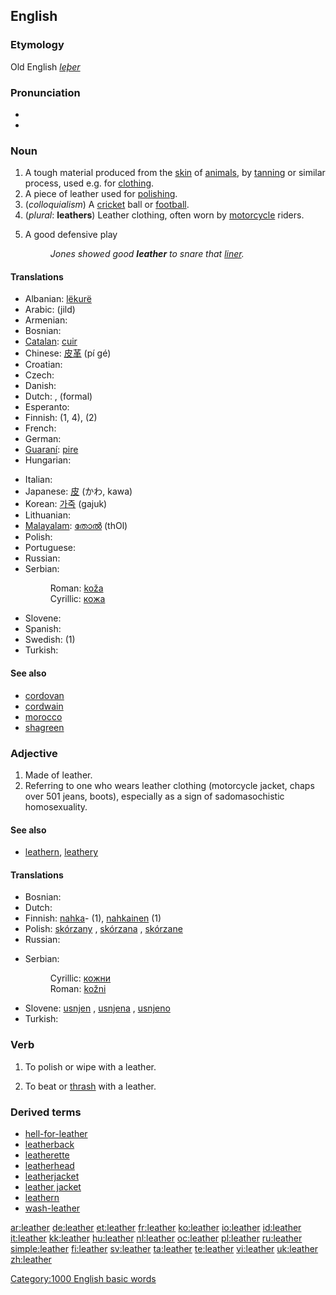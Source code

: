 {{wikipedia}}
==English==

===Etymology===
Old English ''[[leþer]]''

===Pronunciation===
* {{audio|en-us-leather.ogg|Audio (US)}}
* {{rhymes|ɛðə(r)}}

===Noun===
{{en-noun|s|-}}

# A tough material produced from the [[skin]] of [[animal]]s, by [[tan]]ning or similar process, used e.g. for [[clothing]].
# A piece of leather used for [[polish]]ing.
# (''colloquialism'') A [[cricket]] ball or [[football]].
# (''plural'': '''leathers''') Leather clothing, often worn by [[motorcycle]] riders.
# {{baseball}} A good defensive play
#: ''Jones showed good '''leather''' to snare that [[liner]].''

====Translations====
{{trans-top|material produced by tanning animal skin}}
* Albanian: [[lëkurë]]
* Arabic: {{Arab|[[جلد]]}} (jild) {{m}}
* Armenian: {{t|hy|կաշի|sc=Armn|tr=kaši}}
* Bosnian: {{t-|bs|koža|f}}
* [[Catalan]]: [[cuir]] {{m}}
* Chinese: [[皮革]] (pí gé)
* Croatian: {{t-|hr|koža|f}}
* Czech: {{t-|cs|kůže|f}}
* Danish: {{t-|da|læder|n}}
* Dutch: {{t+|nl|leer|n}}, {{t-|nl|leder|n}} (formal)
* Esperanto: {{t-|eo|ledo|xs=Esperanto}}
* Finnish: {{t+|fi|nahka}} (1, 4), {{t-|fi|säämiskä}} (2)
* French: {{t+|fr|cuir|m}}
* German: {{t+|de|Leder|n}}
* [[Guaraní]]: [[pire]]
* Hungarian: {{t+|hu|bőr}}
{{trans-mid}}
* Italian: {{t+|it|cuoio|m}}
* Japanese: [[皮]] (かわ, kawa)
* Korean: [[가죽]] (gajuk)
* Lithuanian: {{t+|lt|oda|f|xs=Lithuanian}}
* [[Malayalam]]: [[തോല്‍]] (thOl)
* Polish: {{t+|pl|skóra|f}}
* Portuguese: {{t+|pt|couro|m}}
* Russian: {{t+|ru|кожа|f|tr=kóža|sc=Cyrl}}
* Serbian:
*: Roman: [[koža#Serbian|koža]] {{f}}
*: Cyrillic: [[кожа#Serbian|кожа]] {{f}}
* Slovene: {{t+|sl|usnje|n}}
* Spanish: {{t+|es|cuero|m}}
* Swedish: {{t+|sv|läder|n}} (1)
* Turkish: {{t+|tr|deri}}
{{trans-bottom}}

====See also====
* [[cordovan]]
* [[cordwain]]
* [[morocco]]
* [[shagreen]]

===Adjective===
{{en-adj|-|-}}

# Made of leather.
# Referring to one who wears leather clothing (motorcycle jacket, chaps over 501 jeans, boots), especially as a sign of sadomasochistic homosexuality.

====See also====
* [[leathern]], [[leathery]]

====Translations====
{{trans-top|made of leather}}
* Bosnian: {{t-|bs|kožni|m}}
* Dutch: {{t+|nl|leren}}
* Finnish: [[nahka]]- (1), [[nahkainen]] (1)
* Polish: [[skórzany]] {{m}}, [[skórzana]] {{f}}, [[skórzane]] {{n}}
* Russian: {{t|ru|кожаный|tr=kóžanyj|sc=Cyrl}}
{{trans-mid}}
* Serbian:
*: Cyrillic: [[кожни#Serbian|кожни]] {{m}}
*: Roman: [[kožni#Serbian|kožni]] {{m}}
* Slovene: [[usnjen]] {{m}}, [[usnjena]] {{f}}, [[usnjeno]] {{n}}
* Turkish: {{t+|tr|deri}}
{{trans-bottom}}

===Verb===
{{en-verb|leathers|leathering|leathered}}

# {{rfv-sense}} To polish or wipe with a leather.
# {{rfv-sense}} To beat or [[thrash]] with a leather.

===Derived terms===
* [[hell-for-leather]]
* [[leatherback]]
* [[leatherette]]
* [[leatherhead]]
* [[leatherjacket]]<!--a type of fish-->
* [[leather jacket]]<!--a jacket made of leather-->
* [[leathern]]
* [[wash-leather]]

[[Category:1000 English basic words]]

[[ar:leather]]
[[de:leather]]
[[et:leather]]
[[fr:leather]]
[[ko:leather]]
[[io:leather]]
[[id:leather]]
[[it:leather]]
[[kk:leather]]
[[hu:leather]]
[[nl:leather]]
[[oc:leather]]
[[pl:leather]]
[[ru:leather]]
[[simple:leather]]
[[fi:leather]]
[[sv:leather]]
[[ta:leather]]
[[te:leather]]
[[vi:leather]]
[[uk:leather]]
[[zh:leather]]